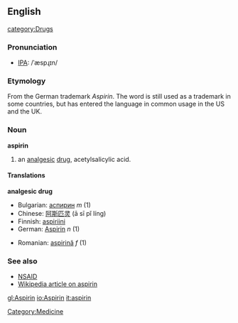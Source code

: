 ==English==
[[category:Drugs]]
===Pronunciation===
* [[IPA]]: /ˈæspɻɪn/

===Etymology===
From the German trademark ''Aspirin''.  The word is still used as a trademark in some countries, but has entered the language in common usage in the US and the UK.

===Noun===
'''aspirin'''

# an [[analgesic]] [[drug]], acetylsalicylic acid.

====Translations====
'''analgesic drug'''
{{top}}
*Bulgarian: [[аспирин]] ''m'' (1)
*Chinese: [[阿斯匹灵]] (ā sī pǐ líng)
*Finnish: [[aspiriini]]
*German: [[Aspirin]] ''n'' (1)
{{mid}}
*Romanian: [[aspirină]] ''f'' (1)
{{bottom}}

===See also===
*[[NSAID]]
*[[w:aspirin|Wikipedia article on aspirin]]

[[Category:Medicine]]

[[gl:Aspirin]]
[[io:Aspirin]]
[[it:aspirin]]
